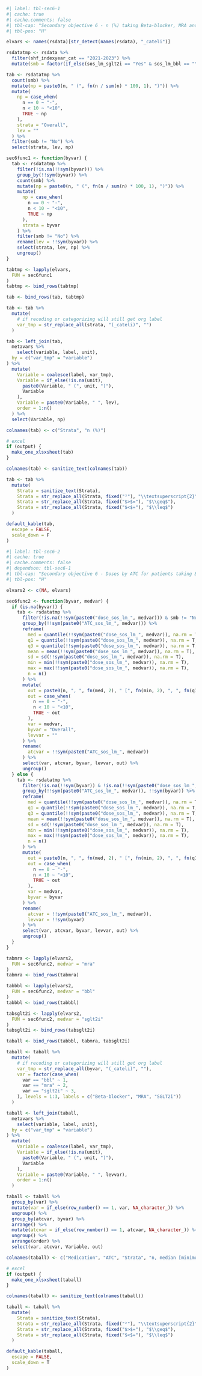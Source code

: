 
```r
#| label: tbl-sec6-1
#| cache: true
#| cache.comments: false
#| tbl-cap: "Secondary objective 6 - n (%) taking Beta-blocker, MRA and SGLT2i 2021-2023"
#| tbl-pos: "H"

elvars <- names(rsdata)[str_detect(names(rsdata), "_cateli")]

rsdatatmp <- rsdata %>%
  filter(shf_indexyear_cat == "2021-2023") %>%
  mutate(smb = factor(if_else(sos_lm_sglt2i == "Yes" & sos_lm_bbl == "Yes" & sos_lm_mra == "Yes", 1, 0), levels = 0:1, labels = c("No", "Beta-blocker + MRA + SGLT2i")))

tab <- rsdatatmp %>%
  count(smb) %>%
  mutate(np = paste0(n, " (", fn(n / sum(n) * 100, 1), ")")) %>%
  mutate(
    np = case_when(
      n == 0 ~ "-",
      n < 10 ~ "<10",
      TRUE ~ np
    ),
    strata = "Overall",
    lev = ""
  ) %>%
  filter(smb != "No") %>%
  select(strata, lev, np)

sec6func1 <- function(byvar) {
  tab <- rsdatatmp %>%
    filter(!is.na(!!sym(byvar))) %>%
    group_by(!!sym(byvar)) %>%
    count(smb) %>%
    mutate(np = paste0(n, " (", fn(n / sum(n) * 100, 1), ")")) %>%
    mutate(
      np = case_when(
        n == 0 ~ "-",
        n < 10 ~ "<10",
        TRUE ~ np
      ),
      strata = byvar
    ) %>%
    filter(smb != "No") %>%
    rename(lev = !!sym(byvar)) %>%
    select(strata, lev, np) %>%
    ungroup()
}

tabtmp <- lapply(elvars,
  FUN = sec6func1
)
tabtmp <- bind_rows(tabtmp)

tab <- bind_rows(tab, tabtmp)

tab <- tab %>%
  mutate(
    # if recoding or categorizing will still get org label
    var_tmp = str_replace_all(strata, "(_cateli)", "")
  )

tab <- left_join(tab,
  metavars %>%
    select(variable, label, unit),
  by = c("var_tmp" = "variable")
) %>%
  mutate(
    Variable = coalesce(label, var_tmp),
    Variable = if_else(!is.na(unit),
      paste0(Variable, " (", unit, ")"),
      Variable
    ),
    Variable = paste0(Variable, " ", lev),
    order = 1:n()
  ) %>%
  select(Variable, np)

colnames(tab) <- c("Strata", "n (%)")

# excel
if (output) {
  make_one_xlsxsheet(tab)
}

colnames(tab) <- sanitize_text(colnames(tab))

tab <- tab %>%
  mutate(
    Strata = sanitize_text(Strata),
    Strata = str_replace_all(Strata, fixed("²"), "\\textsuperscript{2}"),
    Strata = str_replace_all(Strata, fixed("$>$="), "$\\geq$"),
    Strata = str_replace_all(Strata, fixed("$<$="), "$\\leq$")
  )

default_kable(tab,
  escape = FALSE,
  scale_down = F
)
```

```r
#| label: tbl-sec6-2
#| cache: true
#| cache.comments: false
#| dependson: tbl-sec6-1
#| tbl-cap: "Secondary objective 6 - Doses by ATC for patients taking Beta-blocker, MRA and SGLT2i 2021-2023"
#| tbl-pos: "H"

elvars2 <- c(NA, elvars)

sec6func2 <- function(byvar, medvar) {
  if (is.na(byvar)) {
    tab <- rsdatatmp %>%
      filter(!is.na(!!sym(paste0("dose_sos_lm_", medvar))) & smb != "No") %>%
      group_by(!!sym(paste0("ATC_sos_lm_", medvar))) %>%
      reframe(
        med = quantile(!!sym(paste0("dose_sos_lm_", medvar)), na.rm = T, probs = c(0.5)),
        q1 = quantile(!!sym(paste0("dose_sos_lm_", medvar)), na.rm = T, probs = c(0.25)),
        q3 = quantile(!!sym(paste0("dose_sos_lm_", medvar)), na.rm = T, probs = c(0.75)),
        mean = mean(!!sym(paste0("dose_sos_lm_", medvar)), na.rm = T),
        sd = sd(!!sym(paste0("dose_sos_lm_", medvar)), na.rm = T),
        min = min(!!sym(paste0("dose_sos_lm_", medvar)), na.rm = T),
        max = max(!!sym(paste0("dose_sos_lm_", medvar)), na.rm = T),
        n = n()
      ) %>%
      mutate(
        out = paste0(n, ", ", fn(med, 2), " [", fn(min, 2), ", ", fn(q1, 2), ", ", fn(q3, 2), ", ", fn(max, 2), "], ", fn(mean, 2), " (", fn(sd, 2), ")"),
        out = case_when(
          n == 0 ~ "-",
          n < 10 ~ "<10",
          TRUE ~ out
        ),
        var = medvar,
        byvar = "Overall",
        levvar = ""
      ) %>%
      rename(
        atcvar = !!sym(paste0("ATC_sos_lm_", medvar))
      ) %>%
      select(var, atcvar, byvar, levvar, out) %>%
      ungroup()
  } else {
    tab <- rsdatatmp %>%
      filter(!is.na(!!sym(byvar)) & !is.na(!!sym(paste0("dose_sos_lm_", medvar))) & smb != "No") %>%
      group_by(!!sym(paste0("ATC_sos_lm_", medvar)), !!sym(byvar)) %>%
      reframe(
        med = quantile(!!sym(paste0("dose_sos_lm_", medvar)), na.rm = T, probs = c(0.5)),
        q1 = quantile(!!sym(paste0("dose_sos_lm_", medvar)), na.rm = T, probs = c(0.25)),
        q3 = quantile(!!sym(paste0("dose_sos_lm_", medvar)), na.rm = T, probs = c(0.75)),
        mean = mean(!!sym(paste0("dose_sos_lm_", medvar)), na.rm = T),
        sd = sd(!!sym(paste0("dose_sos_lm_", medvar)), na.rm = T),
        min = min(!!sym(paste0("dose_sos_lm_", medvar)), na.rm = T),
        max = max(!!sym(paste0("dose_sos_lm_", medvar)), na.rm = T),
        n = n()
      ) %>%
      mutate(
        out = paste0(n, ", ", fn(med, 2), " [", fn(min, 2), ", ", fn(q1, 2), ", ", fn(q3, 2), ", ", fn(max, 2), "], ", fn(mean, 2), " (", fn(sd, 2), ")"),
        out = case_when(
          n == 0 ~ "-",
          n < 10 ~ "<10",
          TRUE ~ out
        ),
        var = medvar,
        byvar = byvar
      ) %>%
      rename(
        atcvar = !!sym(paste0("ATC_sos_lm_", medvar)),
        levvar = !!sym(byvar)
      ) %>%
      select(var, atcvar, byvar, levvar, out) %>%
      ungroup()
  }
}

tabmra <- lapply(elvars2,
  FUN = sec6func2, medvar = "mra"
)
tabmra <- bind_rows(tabmra)

tabbbl <- lapply(elvars2,
  FUN = sec6func2, medvar = "bbl"
)
tabbbl <- bind_rows(tabbbl)

tabsglt2i <- lapply(elvars2,
  FUN = sec6func2, medvar = "sglt2i"
)
tabsglt2i <- bind_rows(tabsglt2i)

taball <- bind_rows(tabbbl, tabmra, tabsglt2i)

taball <- taball %>%
  mutate(
    # if recoding or categorizing will still get org label
    var_tmp = str_replace_all(byvar, "(_cateli)", ""),
    var = factor(case_when(
      var == "bbl" ~ 1,
      var == "mra" ~ 2,
      var == "sglt2i" ~ 3,
    ), levels = 1:3, labels = c("Beta-blocker", "MRA", "SGLT2i"))
  )

taball <- left_join(taball,
  metavars %>%
    select(variable, label, unit),
  by = c("var_tmp" = "variable")
) %>%
  mutate(
    Variable = coalesce(label, var_tmp),
    Variable = if_else(!is.na(unit),
      paste0(Variable, " (", unit, ")"),
      Variable
    ),
    Variable = paste0(Variable, " ", levvar),
    order = 1:n()
  )

taball <- taball %>%
  group_by(var) %>%
  mutate(var = if_else(row_number() == 1, var, NA_character_)) %>%
  ungroup() %>%
  group_by(atcvar, byvar) %>%
  arrange() %>%
  mutate(atcvar = if_else(row_number() == 1, atcvar, NA_character_)) %>%
  ungroup() %>%
  arrange(order) %>%
  select(var, atcvar, Variable, out)

colnames(taball) <- c("Medication", "ATC", "Strata", "n, median [minimum, q1, q3, maximum], mean (standard deviation)")

# excel
if (output) {
  make_one_xlsxsheet(taball)
}

colnames(taball) <- sanitize_text(colnames(taball))

taball <- taball %>%
  mutate(
    Strata = sanitize_text(Strata),
    Strata = str_replace_all(Strata, fixed("²"), "\\textsuperscript{2}"),
    Strata = str_replace_all(Strata, fixed("$>$="), "$\\geq$"),
    Strata = str_replace_all(Strata, fixed("$<$="), "$\\leq$")
  )

default_kable(taball,
  escape = FALSE,
  scale_down = T
)
```
